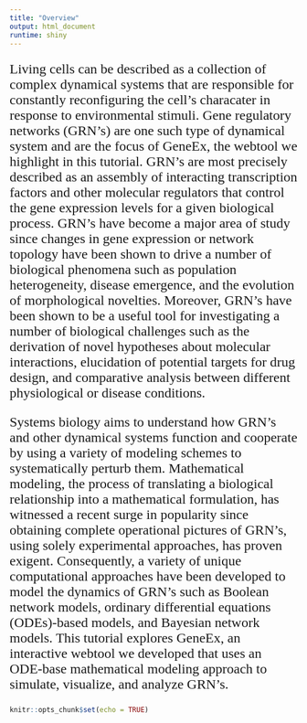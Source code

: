```yaml
---
title: "Overview"
output: html_document
runtime: shiny
---
```

<style type="text/css">

h1.title {

text-align: center;
color: DarkBlue;
font-size: 38px;

}

p{

font-size: 18pt;
font-family: times, serif;
}

p1{

font-size: 14pt;
font-family: times, serif;
}

</style>

<p>
  Living cells can be described as a collection of complex dynamical systems that are responsible for constantly reconfiguring the cell's characater in response to environmental stimuli. Gene regulatory networks (GRN’s) are one such type of dynamical system and are the focus of GeneEx, the webtool we highlight in this tutorial. GRN’s are most precisely described as an assembly of interacting transcription factors and other molecular regulators that control the gene expression levels for a given biological process. GRN’s have become a major area of study since changes in gene expression or network topology have been shown to drive a number of biological phenomena such as population heterogeneity, disease emergence, and the evolution of morphological novelties.  Moreover, GRN’s have been shown to be a useful tool for investigating a number of biological challenges such as the derivation of novel hypotheses about molecular interactions, elucidation of potential targets for drug design, and comparative analysis between different physiological or disease conditions.
</p>

<p>
 Systems biology aims to understand how GRN’s and other dynamical systems function and cooperate by using a variety of modeling schemes to systematically perturb them. Mathematical modeling, the process of translating a biological relationship into a mathematical formulation, has witnessed a recent surge in popularity since obtaining complete operational pictures of GRN’s, using solely experimental approaches, has proven exigent. Consequently, a variety of unique computational approaches have been developed to model the dynamics of GRN’s such as Boolean network models, ordinary differential equations (ODEs)-based models, and Bayesian network models. This tutorial explores GeneEx, an interactive webtool we developed that uses an ODE-base mathematical modeling approach to simulate, visualize, and analyze GRN’s.
</p>

<!--<p style="font-family: times, serif; font-size:18pt;"> </p> -->
```r
knitr::opts_chunk$set(echo = TRUE)
```

